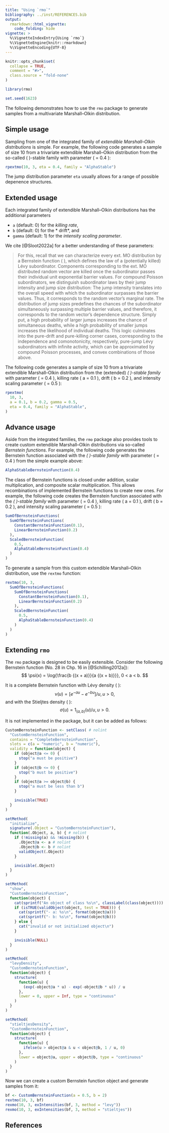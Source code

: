 ```yaml
---
title: "Using `rmo`"
bibliography: ../inst/REFERENCES.bib
output: 
  rmarkdown::html_vignette:
    code_folding: hide
vignette: >
  %\VignetteIndexEntry{Using `rmo`}
  %\VignetteEngine{knitr::rmarkdown}
  %\VignetteEncoding{UTF-8}
---
```


```r
knitr::opts_chunk$set(
  collapse = TRUE,
  comment = "#>",
  class.source = "fold-none"
)

library(rmo)

set.seed(1623)
```

The following demonstrates how to use the `rmo` package to generate samples from
a multivariate Marshall–Olkin distribution.

## Simple usage

Sampling from one of the integrated family of *extendible Marshall–Olkin
distributions* is simple. For example, the following code generates a sample of 
size 10 from a trivariate extendible Marshall–Olkin distribution from the 
so-called \( \alpha \)-stable family with parameter \( \alpha = 0.4 \):

```r
rpextmo(10, 3, eta = 0.4, family = "AlphaStable")
```

The jump distribution parameter `eta` usually allows for a range of possible 
depenence structures.

## Extended usage

Each integrated family of extendible Marshall–Olkin distributions has the
additional parameters

- `a` (default: 0) for the *killing rate*,
- `b` (default: 0) for the * drift*, and
- `gamma` (default: 1) for the *intensity scaling parameter*.

We cite [@Sloot2022a] for a better understanding of these parameters:

> For this, recall that we can characterize every ext. MO distribution by a
> Bernstein function \( \psi \), which defines the law of a (potentially killed)
> Lévy subordinator. Components corresponding to the ext. MO distributed random
> vector are killed once the subordinator passes their individual unit
> exponential barrier values. For compound Poisson subordinators, we distinguish
> subordinator laws by their jump intensity and jump size distribution: The jump
> intensity translates into the overall speed with which the subordinator
> surpasses the barrier values. Thus, it corresponds to the random vector's
> marginal rate. The distribution of jump sizes predefines the chances of the
> subordinator simultaneously surpassing multiple barrier values, and therefore,
> it corresponds to the random vector's dependence structure. Simply put, a high
> probability of larger jumps increases the chance of simultaneous deaths, while
> a high probability of smaller jumps increases the likelihood of individual
> deaths. This logic culminates into the pure-drift and pure-killing corner
> cases, corresponding to the independence and comonotonicity, respectively,
> pure-jump Lévy subordinators with infinite activity, which can be approximated
> by compound Poisson processes, and convex combinations of those above.

The following code generates a sample of size 10 from a trivariate extendible
Marshall–Olkin distribution from the (extended) *\( \alpha \)-stable family*
with parameter \( \alpha = 0.4 \), killing rate \( a = 0.1 \),
drift \( b = 0.2 \), and intensity scaling parameter \( \gamma = 0.5 \):

```r
rpextmo(
  10, 3,
  a = 0.1, b = 0.2, gamma = 0.5,
  eta = 0.4, family = "AlphaStable",
)
```

## Advance usage

Aside from the integrated families, the `rmo` package also provides tools to 
create custom extendible Marshall–Olkin distributions via so-called *Bernstein
functions*. For example, the following code generates the Bernstein function
associated with the *\( \alpha \)-stable family* with parameter
\( \alpha = 0.4 \) from the simple example above:

```r
AlphaStableBernsteinFunction(0.4)
```

The class of Bernstein functions is closed under addition, scalar
multiplication, and composite scalar multiplication. This allows recombinations
of implemented Bernstein functions to create new ones. For example, the following
code creates the Bernstein function associated with the *\( \alpha \)-stable
family* with parameter \( \alpha = 0.4 \), killing rate \( a = 0.1 \),
drift \( b = 0.2 \), and intensity scaling parameter \( \gamma = 0.5 \):

```r
SumOfBernsteinFunctions(
  SumOfBernsteinFunctions(
    ConstantBernsteinFunction(0.1),
    LinearBernsteinFunction(0.2)
  ),
  ScaledBernsteinFunction(
    0.5,
    AlphaStableBernsteinFunction(0.4)
  )
)
```

To generate a sample from this custom extendible Marshall–Olkin distribution,
use the `rextmo` function:

```r
rextmo(10, 3,
  SumOfBernsteinFunctions(
    SumOfBernsteinFunctions(
      ConstantBernsteinFunction(0.1),
      LinearBernsteinFunction(0.2)
    ),
    ScaledBernsteinFunction(
      0.5,
      AlphaStableBernsteinFunction(0.4)
    )
  )
)
```

## Extending `rmo`

The `rmo` package is designed to be easily extensible. Consider the following 
Bernstein function (No. 28 in Chp. 16 in [@Schilling2012a]):
$$
  \psi(x)
    = \log{\frac{b {(x + a)}}{a {(x + b)}}},
      0 < a < b.
$$

It is a complete Bernstein function with Lévy density \( \nu \):
$$
  \nu{(u)}
    = {\left[ e^{-a u} - e^{-b u} \right]} / {u},
      u > 0 ,
$$
and with the Stieljtes density \( \sigma \):
$$
  \sigma{(u)}
    = 1_{(a, b)}{(u)} / {u},
      u > 0 .
$$

It is not implemented in the package, but it can be added as follows:

```r
CustomBernsteinFunction <- setClass( # nolint
  "CustomBernsteinFunction",
  contains = "CompleteBernsteinFunction",
  slots = c(a = "numeric", b = "numeric"),
  validity = function(object) {
    if (object@a <= 0) {
      stop("a must be positive")
    }
    if (object@b <= 0) {
      stop("b must be positive")
    }
    if (object@a >= object@b) {
      stop("a must be less than b")
    }

    invisible(TRUE)
  }
)

setMethod(
  "initialize",
  signature(.Object = "CustomBernsteinFunction"),
  function(.Object, a, b) { # nolint
    if (!missing(a) && !missing(b)) {
      .Object@a <- a # nolint
      .Object@b <- b # nolint
      validObject(.Object)
    }

    invisible(.Object)
  }
)

setMethod(
  "show",
  "CustomBernsteinFunction",
  function(object) {
    cat(sprintf("An object of class %s\n", classLabel(class(object))))
    if (isTRUE(validObject(object, test = TRUE))) {
      cat(sprintf("- a: %s\n", format(object@a)))
      cat(sprintf("- b: %s\n", format(object@b)))
    } else {
      cat("invalid or not initialized object\n")
    }

    invisible(NULL)
  }
)

setMethod(
  "levyDensity",
  "CustomBernsteinFunction",
  function(object) {
    structure(
      function(u) {
        (exp(-object@a * u) - exp(-object@b * u)) / u
      },
      lower = 0, upper = Inf, type = "continuous"
    )
  }
)

setMethod(
  "stieltjesDensity",
  "CustomBernsteinFunction",
  function(object) {
    structure(
      function(u) {
        ifelse(u > object@a & u < object@b, 1 / u, 0)
      },
      lower = object@a, upper = object@b, type = "continuous"
    )
  }
)
```

Now we can create a custom Bernstein function object and generate samples from
it:

```r
bf <- CustomBernsteinFunction(a = 0.5, b = 2)
rextmo(10, 3, bf)
rexmo(10, 3, exIntensities(bf, 3, method = "levy"))
rexmo(10, 3, exIntensities(bf, 3, method = "stieltjes"))
```

## References

